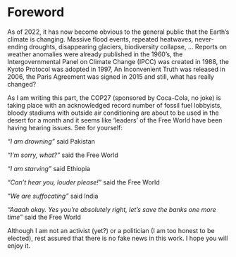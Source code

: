 # Foreword {.unnumbered}

As of 2022, it has now become obvious to the general public that the Earth's climate is changing. Massive flood events, repeated heatwaves, never-ending droughts, disappearing glaciers, biodiversity collapse, … Reports on weather anomalies were already published in the 1960's, the Intergovernmental Panel on Climate Change (IPCC) was created in 1988, the Kyoto Protocol was adopted in 1997, An Inconvenient Truth was released in 2006, the Paris Agreement was signed in 2015 and still, what has really changed? 

As I am writing this part, the COP27 (sponsored by Coca-Cola, no joke) is taking place with an acknowledged record number of fossil fuel lobbyists, bloody stadiums with outside air conditioning are about to be used in the desert for a month and it seems like 'leaders' of the Free World have been having hearing issues. See for yourself:

*"I am drowning"* said Pakistan

*"I'm sorry, what?"* said the Free World

*"I am starving"* said Ethiopia

*"Can't hear you, louder please!"* said the Free World

*"We are suffocating"* said India

*"Aaaah okay. Yes you're absolutely right, let's save the banks one more time"* said the Free World

Although I am not an activist (yet?) or a politician (I am too honest to be elected), rest assured that there is no fake news in this work. I hope you will enjoy it.
